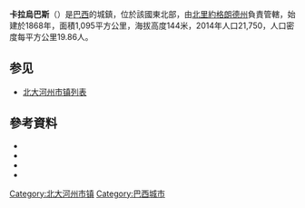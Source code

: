 {{Infobox settlement
<!--See the Table at Infobox Settlement for all fields and descriptions of usage-->
<!-- Basic info  ---------------->
|official_name          =卡拉烏巴斯
|other_name             =
|native_name            =  Caraúbas<!-- for cities whose native name is not in English -->
|nickname               = 
|settlement_type        = [[市鎮_(巴西)|市鎮]]
|motto                  =
<!-- images and maps  ----------->
|image_skyline          = Cada da Comunidade.JPG
|imagesize              = 
|image_caption          = 
|image_flag             = Bandeira de Caraúbas-RN, Brasil.png
|flag_size              =
|image_seal             = Brasão de Caraúbas-RN, Brasil.jpeg
|seal_size              =
|image_map              = 
|mapsize                = 
|map_caption            = 
|pushpin_map            =
|pushpin_label_position =bottom
|pushpin_map_caption    =在巴西的位置
|subdivision_type       = [[世界政區索引|國家]]
|subdivision_name       ={{flag|Brazil}}
|subdivision_type1      = [[巴西行政區劃|大區]] 
|subdivision_name1      =[[巴西東北部|東北]]
|subdivision_type2      = [[巴西行政區劃|州]]
|subdivision_name2      =[[北里約格朗德州|北里約格朗德州]]
|subdivision_type3      =[[中區_(巴西)|中區]]
|subdivision_name3      =[[西波蒂瓜爾中區|西波蒂瓜爾]]
|subdivision_type4      =
|subdivision_name4      = 
<!-- Politics ----------------->
|government_footnotes   =
|government_type        =
|leader_title           =
|leader_name            =
|established_title      =  <!-- Settled -->
|established_date       = 
<!-- Area    --------------------->
|area_magnitude         = 
|unit_pref                =Imperial <!--Enter: Imperial, if Imperial (metric) is desired-->
|area_footnotes           =
|area_total_km2           = 
|area_land_km2            = <!--See table @ Template:Infobox Settlement for details on automatic unit conversion-->
<!-- Population   ----------------------->
|population_as_of               = 
|population_footnotes           =
|population_note                =
|population_total               = 
|population_density_km2         =
<!-- General information  --------------->
|timezone               = UTC -3
|utc_offset             = 
|timezone_DST           = 
|utc_offset_DST         = 
|coordinates            = 
|elevation_footnotes    =  <!--for references: use <ref> tags-->
|elevation_m            = 
|elevation_ft           = <!-- accord. to Google Earth-->
<!-- Area/postal codes & others -------->
|postal_code_type       =  <!-- enter ZIP code, Postcode, Post code, Postal code... -->
|postal_code            =
|area_code              =
|blank_name             =
|blank_info             =
|website                = 
|footnotes              = 
}}
'''卡拉烏巴斯'''（{{lang-pt|Caraúbas}}）是[[巴西|巴西]]的城鎮，位於該國東北部，由[[北里約格朗德州|北里約格朗德州]]負責管轄，始建於1868年，面積1,095平方公里，海拔高度144米，2014年人口21,750，人口密度每平方公里19.86人。

== 参见 ==
*[[北大河州市镇列表|北大河州市镇列表]]

==參考資料==
*{{cite web |url=ftp://geoftp.ibge.gov.br/Organizacao/Divisao_Territorial/2008/DTB_2008.zip |title=Divisão Territorial do Brasil |date=July 1, 2008 |publisher=Divisão Territorial do Brasil e Limites Territoriais, Instituto Brasileiro de Geografia e Estatística (IBGE) |accessdate=December 17, 2009 |language=pt |archive-url=https://web.archive.org/web/20200614144326/https://geoftp.ibge.gov.br/organizacao_do_territorio/estrutura_territorial/divisao_territorial/2008/dtb_2008.zip |archive-date=2020-06-14 |dead-url=yes }}
*{{cite web | url = http://www.ibge.gov.br/home/estatistica/populacao/estimativa2009/POP2009_DOU.pdf | title = Estimativas da população para 1º de julho de 2009 | publisher = Estimativas de População, Instituto Brasileiro de Geografia e Estatística (IBGE) | date = August 14, 2009 | accessdate = December 17, 2009 | format = PDF | language = pt | archive-date = 2018-12-24 | archive-url = https://web.archive.org/web/20181224191806/https://ww2.ibge.gov.br/home/estatistica/populacao/estimativa2009/POP2009_DOU.pdf%20 | dead-url = no }}
*{{cite web |url=http://www.pnud.org.br/atlas/ranking/IDH-M%2091%2000%20Ranking%20decrescente%20(pelos%20dados%20de%202000).htm |title=Ranking decrescente do IDH-M dos municípios do Brasil |year=2000 |publisher=Atlas do Desenvolvimento Humano, Programa das Nações Unidas para o Desenvolvimento (PNUD) |accessdate=December 17, 2009 |language=pt |archive-url=https://www.webcitation.org/62vROdEF3?url=http://www.pnud.org.br/atlas/ranking/IDH-M%2091%2000%20Ranking%20decrescente%20%28pelos%20dados%20de%202000%29.htm |archive-date=2011-11-03 |dead-url=yes }}
*{{cite web |url=http://www.ibge.gov.br/home/estatistica/economia/pibmunicipios/2005/tab01.pdf |title=Produto Interno Bruto dos Municípios 2002-2005 |date=December 19, 2007 |publisher=Instituto Brasileiro de Geografia e Estatística (IBGE) |accessdate=December 17, 2009 |language=pt |archive-url=https://web.archive.org/web/20081002024524/http://www.ibge.gov.br/home/estatistica/economia/pibmunicipios/2005/tab01.pdf |archive-date=2008-10-02 |dead-url=yes }}

{{coord|5|47|34|S|37|33|25|W|region:BR_type:city_source:kolossus-ptwiki|display=title}}

{{Brazil-geo-stub}}
{{北里約格朗德州市鎮}}
[[Category:北大河州市镇|Category:北大河州市镇]]
[[Category:巴西城市|Category:巴西城市]]